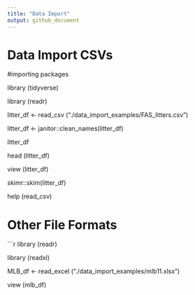 ```yaml
---
title: "Data Import"
output: github_document
---
```


# Data Import CSVs


#importing packages


library (tidyverse)

library (readr)

litter_df <- read_csv ("./data_import_examples/FAS_litters.csv")

litter_df <- janitor::clean_names(litter_df)

litter_df

head (litter_df)

view (litter_df)

skimr::skim(litter_df)


help (read_csv)

# Other File Formats

```r
library (readr)

library (readxl)

MLB_df <- read_excel ("./data_import_examples/mlb11.xlsx")

view (mlb_df)
